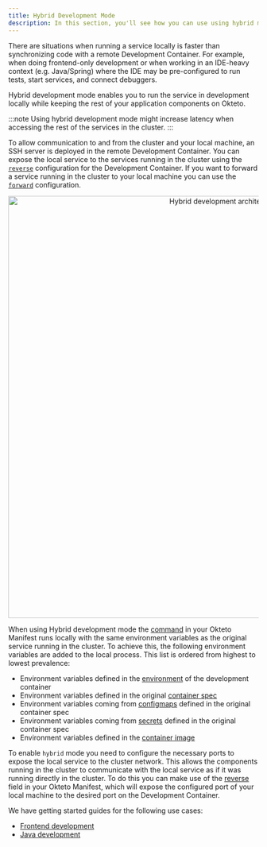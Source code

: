 ```yaml
---
title: Hybrid Development Mode
description: In this section, you'll see how you can use using hybrid mode to develop on Okteto
---
```



There are situations when running a service locally is faster than synchronizing code with a remote Development Container.
For example, when doing frontend-only development or when working in an IDE-heavy context (e.g. Java/Spring) where the IDE may be pre-configured to run tests, start services, and connect debuggers.

Hybrid development mode enables you to run the service in development locally while keeping the rest of your application components on Okteto.

:::note
Using hybrid development mode might increase latency when accessing the rest of the services in the cluster.
:::

To allow communication to and from the cluster and your local machine, an SSH server is deployed in the remote Development Container.
You can expose the local service to the services running in the cluster using the [`reverse`](reference/okteto-manifest.mdx#reverse-string-optional) configuration for the Development Container.
If you want to forward a service running in the cluster to your local machine you can use the [`forward`](reference/okteto-manifest.mdx#forward-string-optional) configuration.

<p align="center">
  <Image
    src={require("@site/static/img/hybrid-development-arch.png").default}
    alt="Hybrid development architecture"
    width="850"
  />
</p>

When using Hybrid development mode the [command](reference/okteto-manifest.mdx#command-string-optional) in your Okteto Manifest runs locally with the same environment variables as the original service running in the cluster.
To achieve this, the following environment variables are added to the local process. This list is ordered from highest to lowest prevalence:

- Environment variables defined in the [environment](reference/okteto-manifest.mdx#environment-string-optional) of the development container
- Environment variables defined in the original [container spec](https://kubernetes.io/docs/tasks/inject-data-application/define-environment-variable-container/)
- Environment variables coming from [configmaps](https://kubernetes.io/es/docs/concepts/configuration/configmap/#configmaps-y-pods) defined in the original container spec
- Environment variables coming from [secrets](https://kubernetes.io/docs/tasks/inject-data-application/distribute-credentials-secure/#define-container-environment-variables-using-secret-data) defined in the original container spec
- Environment variables defined in the [container image](https://kubernetes.io/docs/concepts/containers/#container-images)

To enable `hybrid` mode you need to configure the necessary ports to expose the local service to the cluster network.
This allows the components running in the cluster to communicate with the local service as if it was running directly in the cluster.
To do this you can make use of the [reverse](reference/okteto-manifest.mdx#reverse-string-optional) field in your Okteto Manifest, which will expose the configured port of your local machine to the desired port on the Development Container.

We have getting started guides for the following use cases:

- [Frontend development](frontend.mdx)
- [Java development](java.mdx)
